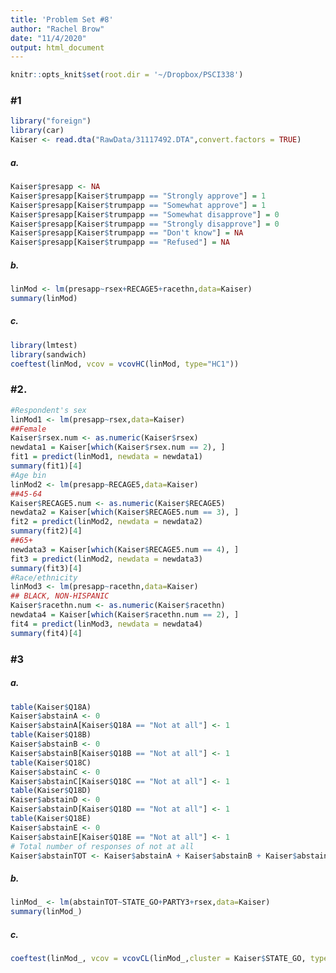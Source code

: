 ```yaml
---
title: 'Problem Set #8'
author: "Rachel Brow"
date: "11/4/2020"
output: html_document
---
```


```r
knitr::opts_knit$set(root.dir = '~/Dropbox/PSCI338')
```

### #1
```r
library("foreign")
library(car)
Kaiser <- read.dta("RawData/31117492.DTA",convert.factors = TRUE)
```

##### a.
```r
Kaiser$presapp <- NA
Kaiser$presapp[Kaiser$trumpapp == "Strongly approve"] = 1
Kaiser$presapp[Kaiser$trumpapp == "Somewhat approve"] = 1
Kaiser$presapp[Kaiser$trumpapp == "Somewhat disapprove"] = 0
Kaiser$presapp[Kaiser$trumpapp == "Strongly disapprove"] = 0
Kaiser$presapp[Kaiser$trumpapp == "Don't know"] = NA
Kaiser$presapp[Kaiser$trumpapp == "Refused"] = NA
```

##### b.
```r
linMod <- lm(presapp~rsex+RECAGE5+racethn,data=Kaiser)
summary(linMod)
```

##### c.
```r
library(lmtest)
library(sandwich)
coeftest(linMod, vcov = vcovHC(linMod, type="HC1"))
```

### #2.
```r
#Respondent's sex
linMod1 <- lm(presapp~rsex,data=Kaiser)
##Female
Kaiser$rsex.num <- as.numeric(Kaiser$rsex)
newdata1 = Kaiser[which(Kaiser$rsex.num == 2), ]
fit1 = predict(linMod1, newdata = newdata1)
summary(fit1)[4]
#Age bin
linMod2 <- lm(presapp~RECAGE5,data=Kaiser)
##45-64
Kaiser$RECAGE5.num <- as.numeric(Kaiser$RECAGE5)
newdata2 = Kaiser[which(Kaiser$RECAGE5.num == 3), ]
fit2 = predict(linMod2, newdata = newdata2)
summary(fit2)[4]
##65+
newdata3 = Kaiser[which(Kaiser$RECAGE5.num == 4), ]
fit3 = predict(linMod2, newdata = newdata3)
summary(fit3)[4]
#Race/ethnicity
linMod3 <- lm(presapp~racethn,data=Kaiser)
## BLACK, NON-HISPANIC
Kaiser$racethn.num <- as.numeric(Kaiser$racethn)
newdata4 = Kaiser[which(Kaiser$racethn.num == 2), ]
fit4 = predict(linMod3, newdata = newdata4)
summary(fit4)[4]
```

### #3
##### a.
```r
table(Kaiser$Q18A)
Kaiser$abstainA <- 0
Kaiser$abstainA[Kaiser$Q18A == "Not at all"] <- 1
table(Kaiser$Q18B)
Kaiser$abstainB <- 0
Kaiser$abstainB[Kaiser$Q18B == "Not at all"] <- 1
table(Kaiser$Q18C)
Kaiser$abstainC <- 0
Kaiser$abstainC[Kaiser$Q18C == "Not at all"] <- 1
table(Kaiser$Q18D)
Kaiser$abstainD <- 0
Kaiser$abstainD[Kaiser$Q18D == "Not at all"] <- 1
table(Kaiser$Q18E)
Kaiser$abstainE <- 0
Kaiser$abstainE[Kaiser$Q18E == "Not at all"] <- 1
# Total number of responses of not at all
Kaiser$abstainTOT <- Kaiser$abstainA + Kaiser$abstainB + Kaiser$abstainC + Kaiser$abstainD + Kaiser$abstainE
```

##### b.
```r
linMod_ <- lm(abstainTOT~STATE_GO+PARTY3+rsex,data=Kaiser)
summary(linMod_)
```

##### c.
```r
coeftest(linMod_, vcov = vcovCL(linMod_,cluster = Kaiser$STATE_GO, type="HC1"))
```